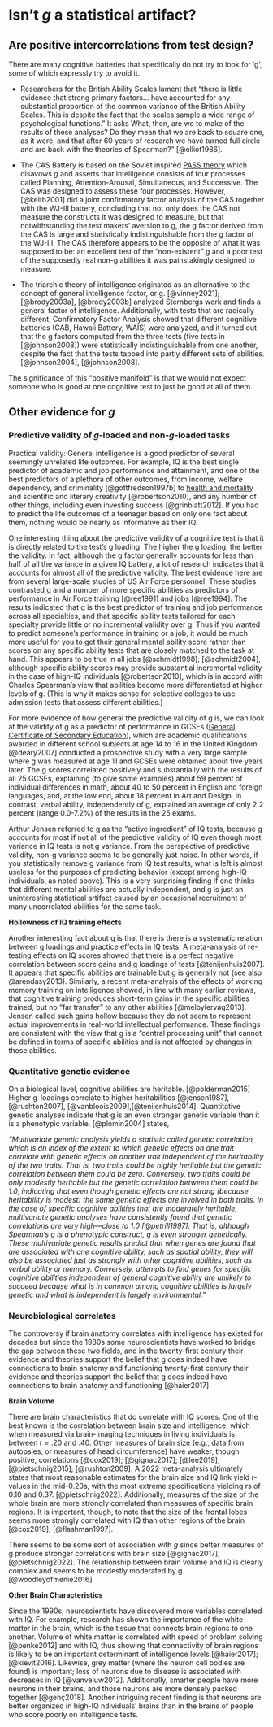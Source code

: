 # Isn't _g_ a statistical artifact?

## Are positive intercorrelations from test design?

There are many cognitive batteries that specifically do not try to look for ‘g’, some of which expressly try to avoid it. 

- Researchers for the British Ability Scales lament that “there is little evidence that strong primary factors… have accounted for any substantial proportion of the common variance of the British Ability Scales. This is despite the fact that the scales sample a wide range of psychological functions.” It asks What, then, are we to make of the results of these analyses? Do they mean that we are back to square one, as it were, and that after 60 years of research we have turned full circle and are back with the theories of Spearman?” [@elliot1986]. 

- The CAS Battery is based on the Soviet inspired [PASS theory](https://en.wikipedia.org/wiki/PASS_theory_of_intelligence) which disavows _g_ and asserts that intelligence consists of four processes called Planning, Attention-Arousal, Simultaneous, and Successive. The CAS was designed to assess these four processes. However, [@keith2001] did a joint confirmatory factor analysis of the CAS together with the WJ-III battery, concluding that not only does the CAS not measure the constructs it was designed to measure, but that notwithstanding the test makers’ aversion to g, the g factor derived from the CAS is large and statistically indistinguishable from the g factor of the WJ-III. The CAS therefore appears to be the opposite of what it was supposed to be: an excellent test of the “non-existent” g and a poor test of the supposedly real non-g abilities it was painstakingly designed to measure. 

- The triarchic theory of intelligence originated as an alternative to the concept of general intelligence factor, or g. [@vinney2021]; [@brody2003a], [@brody2003b] analyzed Sternbergs work and finds a general factor of intelligence. Additionally, with tests that are radically different, Confirmatory Factor Analysis showed that different cognitive batteries (CAB, Hawaii Battery, WAIS) were analyzed, and it turned out that the g factors computed from the three tests (five tests in [@johnson2008]) were statistically indistinguishable from one another, despite the fact that the tests tapped into partly different sets of abilities. [@johnson2004], [@johnson2008]. 

The significance of this "positive manifold" is that we would not expect someone who is good at one cognitive test to just be good at all of them. 

## Other evidence for _g_

### Predictive validity of _g_-loaded and non-_g_-loaded tasks

Practical validity: General intelligence is a good predictor of several seemingly unrelated life outcomes. For example, IQ is the best single predictor of academic and job performance and attainment, and one of the best predictors of a plethora of other outcomes, from income, welfare dependency, and criminality [@gottfredson1997b] to [health and mortality](https://en.wikipedia.org/wiki/Cognitive_epidemiology) and scientific and literary creativity [@robertson2010], and any number of other things, including even investing success [@grinblatt2012]. If you had to predict the life outcomes of a teenager based on only one fact about them, nothing would be nearly as informative as their IQ.

One interesting thing about the predictive validity of a cognitive test is that it is directly related to the test’s g loading. The higher the g loading, the better the validity. In fact, although the g factor generally accounts for less than half of all the variance in a given IQ battery, a lot of research indicates that it accounts for almost all of the predictive validity. The best evidence here are from several large-scale studies of US Air Force personnel. These studies contrasted g and a number of more specific abilities as predictors of performance in Air Force training [@ree1991] and jobs [@ree1994]. The results indicated that g is the best predictor of training and job performance across all specialties, and that specific ability tests tailored for each specialty provide little or no incremental validity over g. Thus if you wanted to predict someone’s performance in training or a job, it would be much more useful for you to get their general mental ability score rather than scores on any specific ability tests that are closely matched to the task at hand. This appears to be true in all jobs [@schmidt1998]; [@schmidt2004], although specific ability scores may provide substantial incremental validity in the case of high-IQ individuals [@robertson2010], which is in accord with Charles Spearman’s view that abilities become more differentiated at higher levels of g. (This is why it makes sense for selective colleges to use admission tests that assess different abilities.)

For more evidence of how general the predictive validity of g is, we can look at the validity of g as a predictor of performance in GCSEs ([General Certificate of Secondary Education](https://en.wikipedia.org/wiki/General_Certificate_of_Secondary_Education)), which are academic qualifications awarded in different school subjects at age 14 to 16 in the United Kingdom. [@deary2007] conducted a prospective study with a very large sample where g was measured at age 11 and GCSEs were obtained about five years later. The g scores correlated positively and substantially with the results of all 25 GCSEs, explaining (to give some examples) about 59 percent of individual differences in math, about 40 to 50 percent in English and foreign languages, and, at the low end, about 18 percent in Art and Design. In contrast, verbal ability, independently of g, explained an average of only 2.2 percent (range 0.0-7.2%) of the results in the 25 exams.

Arthur Jensen referred to g as the “active ingredient” of IQ tests, because g accounts for most if not all of the predictive validity of IQ even though most variance in IQ tests is not g variance. From the perspective of predictive validity, non-g variance seems to be generally just noise. In other words, if you statistically remove g variance from IQ test results, what is left is almost useless for the purposes of predicting behavior (except among high-IQ individuals, as noted above). This is a very surprising finding if one thinks that different mental abilities are actually independent, and g is just an uninteresting statistical artifact caused by an occasional recruitment of many uncorrelated abilities for the same task.

__Hollowness of IQ training effects__

Another interesting fact about g is that there is there is a systematic relation between g loadings and practice effects in IQ tests. A meta-analysis of re-testing effects on IQ scores showed that there is a perfect negative correlation between score gains and g loadings of tests [@tenijenhuis2007]. It appears that specific abilities are trainable but g is generally not (see also @arendasy2013). Similarly, a recent meta-analysis of the effects of working memory training on intelligence showed, in line with many earlier reviews, that cognitive training produces short-term gains in the specific abilities trained, but no “far transfer” to any other abilities [@melbylervag2013]. Jensen called such gains hollow because they do not seem to represent actual improvements in real-world intellectual performance. These findings are consistent with the view that g is a “central processing unit” that cannot be defined in terms of specific abilities and is not affected by changes in those abilities.

### Quantitative genetic evidence

On a biological level, cognitive abilities are heritable. [@polderman2015] Higher g-loadings correlate to higher heritabilities [@jensen1987],[@rushton2007], [@vanbloois2009],[@tenijenhuis2014]. Quantitative genetic analyses indicate that g is an even stronger genetic variable than it is a phenotypic variable. [@plomin2004] states, 

_"Multivariate genetic analysis yields a statistic called genetic correlation, which is an index of the extent to which genetic effects on one trait correlate with genetic effects on another trait independent of the heritability of the two traits. That is, two traits could be highly heritable but the genetic correlation between them could be zero. Conversely, two traits could be only modestly heritable but the genetic correlation between them could be 1.0, indicating that even though genetic effects are not strong (because heritability is modest) the same genetic effects are involved in both traits. In the case of specific cognitive abilities that are moderately heritable, multivariate genetic analyses have consistently found that genetic correlations are very high—close to 1.0 [@petrill1997]. That is, although Spearman’s g is a phenotypic construct, g is even stronger genetically. These multivariate genetic results predict that when genes are found that are associated with one cognitive ability, such as spatial ability, they will also be associated just as strongly with other cognitive abilities, such as verbal ability or memory. Conversely, attempts to find genes for specific cognitive abilities independent of general cognitive ability are unlikely to succeed because what is in common among cognitive abilities is largely genetic and what is independent is largely environmental."_


### Neurobiological correlates

The controversy if brain anatomy correlates with intelligence has existed for decades but since the 1980s some neuroscientists have worked to bridge the gap between these two fields, and in the twenty-first century their evidence and theories support the belief that g does indeed have connections to brain anatomy and functioning twenty-first century their evidence and theories support the belief that g does indeed have connections to brain anatomy and functioning [@haier2017].

__Brain Volume__

There are brain characteristics that do correlate with IQ scores. One of the best known is the correlation between brain size and intelligence, which when measured via brain-imaging techniques in living individuals is between r = .20 and .40. Other measures of brain size (e.g., data from autopsies, or measures of head circumference) have weaker, though positive, correlations [@cox2019]; [@gignac2017]; [@lee2019]; [@pietschnig2015]; [@rushton2009]. A 2022 meta-analysis ultimately states that most reasonable estimates for the brain size and IQ link yield r-values in the mid-0.20s, with the most extreme specifications yielding rs of 0.10 and 0.37. [@pietschnig2022]. Additionally, measures of the size of the whole brain are more strongly correlated than measures of specific brain regions. It is important, though, to note that the size of the frontal lobes seems more strongly correlated with IQ than other regions of the brain [@cox2019]; [@flashman1997]. 

There seems to be some sort of association with _g_ since better measures of g produce stronger correlations with brain size [@gignac2017], [@pietschnig2022]. The relationship between brain volume and IQ is clearly complex and seems to be modestly moderated by g. [@woodleyofmenie2016]


__Other Brain Characteristics__

Since the 1990s, neuroscientists have discovered more variables correlated with IQ. For example, research has shown the importance of the white matter in the brain, which is the tissue that connects brain regions to one another. Volume of white matter is correlated with speed of problem solving [@penke2012] and with IQ, thus showing that connectivity of brain regions is likely to be an important determinant of intelligence levels [@haier2017]; [@kievit2016]. Likewise, grey matter (where the neuron cell bodies are found) is important; loss of neurons due to disease is associated with decreases in IQ [@vanveluw2012]. Additionally, smarter people have more neurons in their brains, and those neurons are more densely packed together [@genç2018]. Another intriguing recent finding is that neurons are better organized in high-IQ  ndividuals’ brains than in the brains of people who score poorly on intelligence tests.


